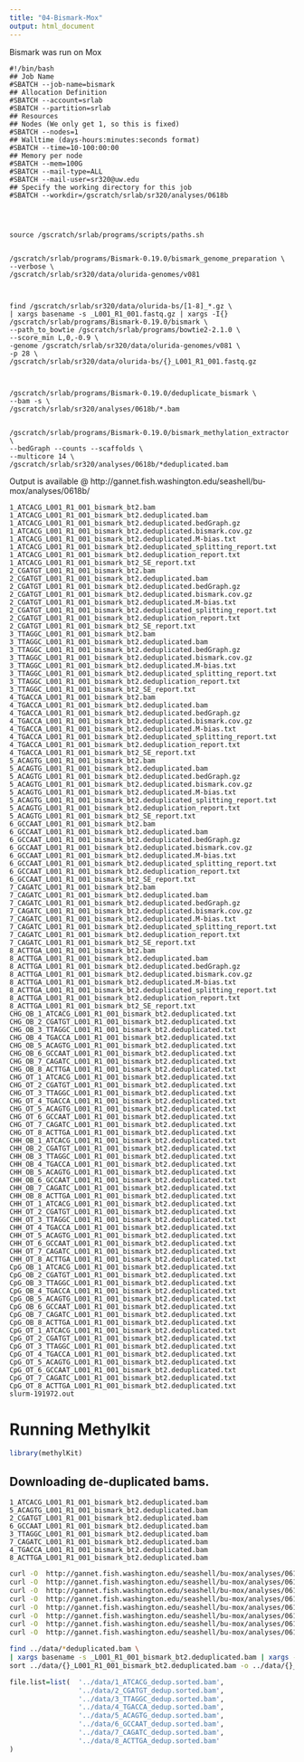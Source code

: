 ```yaml
---
title: "04-Bismark-Mox"
output: html_document
---
```


Bismark was run on Mox

```
#!/bin/bash
## Job Name
#SBATCH --job-name=bismark
## Allocation Definition
#SBATCH --account=srlab
#SBATCH --partition=srlab
## Resources
## Nodes (We only get 1, so this is fixed)
#SBATCH --nodes=1
## Walltime (days-hours:minutes:seconds format)
#SBATCH --time=10-100:00:00
## Memory per node
#SBATCH --mem=100G
#SBATCH --mail-type=ALL
#SBATCH --mail-user=sr320@uw.edu
## Specify the working directory for this job
#SBATCH --workdir=/gscratch/srlab/sr320/analyses/0618b
 
 
 
 
source /gscratch/srlab/programs/scripts/paths.sh
 
 
/gscratch/srlab/programs/Bismark-0.19.0/bismark_genome_preparation \
--verbose \
/gscratch/srlab/sr320/data/olurida-genomes/v081
 
 
 
find /gscratch/srlab/sr320/data/olurida-bs/[1-8]_*.gz \
| xargs basename -s _L001_R1_001.fastq.gz | xargs -I{} /gscratch/srlab/programs/Bismark-0.19.0/bismark \
--path_to_bowtie /gscratch/srlab/programs/bowtie2-2.1.0 \
--score_min L,0,-0.9 \
-genome /gscratch/srlab/sr320/data/olurida-genomes/v081 \
-p 28 \
/gscratch/srlab/sr320/data/olurida-bs/{}_L001_R1_001.fastq.gz
 
 
 
/gscratch/srlab/programs/Bismark-0.19.0/deduplicate_bismark \
--bam -s \
/gscratch/srlab/sr320/analyses/0618b/*.bam
 
 
/gscratch/srlab/programs/Bismark-0.19.0/bismark_methylation_extractor \
--bedGraph --counts --scaffolds \
--multicore 14 \
/gscratch/srlab/sr320/analyses/0618b/*deduplicated.bam
```

Output is available @
http://gannet.fish.washington.edu/seashell/bu-mox/analyses/0618b/


```
1_ATCACG_L001_R1_001_bismark_bt2.bam
1_ATCACG_L001_R1_001_bismark_bt2.deduplicated.bam
1_ATCACG_L001_R1_001_bismark_bt2.deduplicated.bedGraph.gz
1_ATCACG_L001_R1_001_bismark_bt2.deduplicated.bismark.cov.gz
1_ATCACG_L001_R1_001_bismark_bt2.deduplicated.M-bias.txt
1_ATCACG_L001_R1_001_bismark_bt2.deduplicated_splitting_report.txt
1_ATCACG_L001_R1_001_bismark_bt2.deduplication_report.txt
1_ATCACG_L001_R1_001_bismark_bt2_SE_report.txt
2_CGATGT_L001_R1_001_bismark_bt2.bam
2_CGATGT_L001_R1_001_bismark_bt2.deduplicated.bam
2_CGATGT_L001_R1_001_bismark_bt2.deduplicated.bedGraph.gz
2_CGATGT_L001_R1_001_bismark_bt2.deduplicated.bismark.cov.gz
2_CGATGT_L001_R1_001_bismark_bt2.deduplicated.M-bias.txt
2_CGATGT_L001_R1_001_bismark_bt2.deduplicated_splitting_report.txt
2_CGATGT_L001_R1_001_bismark_bt2.deduplication_report.txt
2_CGATGT_L001_R1_001_bismark_bt2_SE_report.txt
3_TTAGGC_L001_R1_001_bismark_bt2.bam
3_TTAGGC_L001_R1_001_bismark_bt2.deduplicated.bam
3_TTAGGC_L001_R1_001_bismark_bt2.deduplicated.bedGraph.gz
3_TTAGGC_L001_R1_001_bismark_bt2.deduplicated.bismark.cov.gz
3_TTAGGC_L001_R1_001_bismark_bt2.deduplicated.M-bias.txt
3_TTAGGC_L001_R1_001_bismark_bt2.deduplicated_splitting_report.txt
3_TTAGGC_L001_R1_001_bismark_bt2.deduplication_report.txt
3_TTAGGC_L001_R1_001_bismark_bt2_SE_report.txt
4_TGACCA_L001_R1_001_bismark_bt2.bam
4_TGACCA_L001_R1_001_bismark_bt2.deduplicated.bam
4_TGACCA_L001_R1_001_bismark_bt2.deduplicated.bedGraph.gz
4_TGACCA_L001_R1_001_bismark_bt2.deduplicated.bismark.cov.gz
4_TGACCA_L001_R1_001_bismark_bt2.deduplicated.M-bias.txt
4_TGACCA_L001_R1_001_bismark_bt2.deduplicated_splitting_report.txt
4_TGACCA_L001_R1_001_bismark_bt2.deduplication_report.txt
4_TGACCA_L001_R1_001_bismark_bt2_SE_report.txt
5_ACAGTG_L001_R1_001_bismark_bt2.bam
5_ACAGTG_L001_R1_001_bismark_bt2.deduplicated.bam
5_ACAGTG_L001_R1_001_bismark_bt2.deduplicated.bedGraph.gz
5_ACAGTG_L001_R1_001_bismark_bt2.deduplicated.bismark.cov.gz
5_ACAGTG_L001_R1_001_bismark_bt2.deduplicated.M-bias.txt
5_ACAGTG_L001_R1_001_bismark_bt2.deduplicated_splitting_report.txt
5_ACAGTG_L001_R1_001_bismark_bt2.deduplication_report.txt
5_ACAGTG_L001_R1_001_bismark_bt2_SE_report.txt
6_GCCAAT_L001_R1_001_bismark_bt2.bam
6_GCCAAT_L001_R1_001_bismark_bt2.deduplicated.bam
6_GCCAAT_L001_R1_001_bismark_bt2.deduplicated.bedGraph.gz
6_GCCAAT_L001_R1_001_bismark_bt2.deduplicated.bismark.cov.gz
6_GCCAAT_L001_R1_001_bismark_bt2.deduplicated.M-bias.txt
6_GCCAAT_L001_R1_001_bismark_bt2.deduplicated_splitting_report.txt
6_GCCAAT_L001_R1_001_bismark_bt2.deduplication_report.txt
6_GCCAAT_L001_R1_001_bismark_bt2_SE_report.txt
7_CAGATC_L001_R1_001_bismark_bt2.bam
7_CAGATC_L001_R1_001_bismark_bt2.deduplicated.bam
7_CAGATC_L001_R1_001_bismark_bt2.deduplicated.bedGraph.gz
7_CAGATC_L001_R1_001_bismark_bt2.deduplicated.bismark.cov.gz
7_CAGATC_L001_R1_001_bismark_bt2.deduplicated.M-bias.txt
7_CAGATC_L001_R1_001_bismark_bt2.deduplicated_splitting_report.txt
7_CAGATC_L001_R1_001_bismark_bt2.deduplication_report.txt
7_CAGATC_L001_R1_001_bismark_bt2_SE_report.txt
8_ACTTGA_L001_R1_001_bismark_bt2.bam
8_ACTTGA_L001_R1_001_bismark_bt2.deduplicated.bam
8_ACTTGA_L001_R1_001_bismark_bt2.deduplicated.bedGraph.gz
8_ACTTGA_L001_R1_001_bismark_bt2.deduplicated.bismark.cov.gz
8_ACTTGA_L001_R1_001_bismark_bt2.deduplicated.M-bias.txt
8_ACTTGA_L001_R1_001_bismark_bt2.deduplicated_splitting_report.txt
8_ACTTGA_L001_R1_001_bismark_bt2.deduplication_report.txt
8_ACTTGA_L001_R1_001_bismark_bt2_SE_report.txt
CHG_OB_1_ATCACG_L001_R1_001_bismark_bt2.deduplicated.txt
CHG_OB_2_CGATGT_L001_R1_001_bismark_bt2.deduplicated.txt
CHG_OB_3_TTAGGC_L001_R1_001_bismark_bt2.deduplicated.txt
CHG_OB_4_TGACCA_L001_R1_001_bismark_bt2.deduplicated.txt
CHG_OB_5_ACAGTG_L001_R1_001_bismark_bt2.deduplicated.txt
CHG_OB_6_GCCAAT_L001_R1_001_bismark_bt2.deduplicated.txt
CHG_OB_7_CAGATC_L001_R1_001_bismark_bt2.deduplicated.txt
CHG_OB_8_ACTTGA_L001_R1_001_bismark_bt2.deduplicated.txt
CHG_OT_1_ATCACG_L001_R1_001_bismark_bt2.deduplicated.txt
CHG_OT_2_CGATGT_L001_R1_001_bismark_bt2.deduplicated.txt
CHG_OT_3_TTAGGC_L001_R1_001_bismark_bt2.deduplicated.txt
CHG_OT_4_TGACCA_L001_R1_001_bismark_bt2.deduplicated.txt
CHG_OT_5_ACAGTG_L001_R1_001_bismark_bt2.deduplicated.txt
CHG_OT_6_GCCAAT_L001_R1_001_bismark_bt2.deduplicated.txt
CHG_OT_7_CAGATC_L001_R1_001_bismark_bt2.deduplicated.txt
CHG_OT_8_ACTTGA_L001_R1_001_bismark_bt2.deduplicated.txt
CHH_OB_1_ATCACG_L001_R1_001_bismark_bt2.deduplicated.txt
CHH_OB_2_CGATGT_L001_R1_001_bismark_bt2.deduplicated.txt
CHH_OB_3_TTAGGC_L001_R1_001_bismark_bt2.deduplicated.txt
CHH_OB_4_TGACCA_L001_R1_001_bismark_bt2.deduplicated.txt
CHH_OB_5_ACAGTG_L001_R1_001_bismark_bt2.deduplicated.txt
CHH_OB_6_GCCAAT_L001_R1_001_bismark_bt2.deduplicated.txt
CHH_OB_7_CAGATC_L001_R1_001_bismark_bt2.deduplicated.txt
CHH_OB_8_ACTTGA_L001_R1_001_bismark_bt2.deduplicated.txt
CHH_OT_1_ATCACG_L001_R1_001_bismark_bt2.deduplicated.txt
CHH_OT_2_CGATGT_L001_R1_001_bismark_bt2.deduplicated.txt
CHH_OT_3_TTAGGC_L001_R1_001_bismark_bt2.deduplicated.txt
CHH_OT_4_TGACCA_L001_R1_001_bismark_bt2.deduplicated.txt
CHH_OT_5_ACAGTG_L001_R1_001_bismark_bt2.deduplicated.txt
CHH_OT_6_GCCAAT_L001_R1_001_bismark_bt2.deduplicated.txt
CHH_OT_7_CAGATC_L001_R1_001_bismark_bt2.deduplicated.txt
CHH_OT_8_ACTTGA_L001_R1_001_bismark_bt2.deduplicated.txt
CpG_OB_1_ATCACG_L001_R1_001_bismark_bt2.deduplicated.txt
CpG_OB_2_CGATGT_L001_R1_001_bismark_bt2.deduplicated.txt
CpG_OB_3_TTAGGC_L001_R1_001_bismark_bt2.deduplicated.txt
CpG_OB_4_TGACCA_L001_R1_001_bismark_bt2.deduplicated.txt
CpG_OB_5_ACAGTG_L001_R1_001_bismark_bt2.deduplicated.txt
CpG_OB_6_GCCAAT_L001_R1_001_bismark_bt2.deduplicated.txt
CpG_OB_7_CAGATC_L001_R1_001_bismark_bt2.deduplicated.txt
CpG_OB_8_ACTTGA_L001_R1_001_bismark_bt2.deduplicated.txt
CpG_OT_1_ATCACG_L001_R1_001_bismark_bt2.deduplicated.txt
CpG_OT_2_CGATGT_L001_R1_001_bismark_bt2.deduplicated.txt
CpG_OT_3_TTAGGC_L001_R1_001_bismark_bt2.deduplicated.txt
CpG_OT_4_TGACCA_L001_R1_001_bismark_bt2.deduplicated.txt
CpG_OT_5_ACAGTG_L001_R1_001_bismark_bt2.deduplicated.txt
CpG_OT_6_GCCAAT_L001_R1_001_bismark_bt2.deduplicated.txt
CpG_OT_7_CAGATC_L001_R1_001_bismark_bt2.deduplicated.txt
CpG_OT_8_ACTTGA_L001_R1_001_bismark_bt2.deduplicated.txt
slurm-191972.out

```

# Running Methylkit

```r
library(methylKit)
```


## Downloading de-duplicated bams.

```
1_ATCACG_L001_R1_001_bismark_bt2.deduplicated.bam  5_ACAGTG_L001_R1_001_bismark_bt2.deduplicated.bam
2_CGATGT_L001_R1_001_bismark_bt2.deduplicated.bam  6_GCCAAT_L001_R1_001_bismark_bt2.deduplicated.bam
3_TTAGGC_L001_R1_001_bismark_bt2.deduplicated.bam  7_CAGATC_L001_R1_001_bismark_bt2.deduplicated.bam
4_TGACCA_L001_R1_001_bismark_bt2.deduplicated.bam  8_ACTTGA_L001_R1_001_bismark_bt2.deduplicated.bam
```




```bash
curl -O  http://gannet.fish.washington.edu/seashell/bu-mox/analyses/0618b/1_ATCACG_L001_R1_001_bismark_bt2.deduplicated.bam
curl -O  http://gannet.fish.washington.edu/seashell/bu-mox/analyses/0618b/2_CGATGT_L001_R1_001_bismark_bt2.deduplicated.bam
curl -O  http://gannet.fish.washington.edu/seashell/bu-mox/analyses/0618b/3_TTAGGC_L001_R1_001_bismark_bt2.deduplicated.bam
curl -O  http://gannet.fish.washington.edu/seashell/bu-mox/analyses/0618b/4_TGACCA_L001_R1_001_bismark_bt2.deduplicated.bam
curl -O  http://gannet.fish.washington.edu/seashell/bu-mox/analyses/0618b/5_ACAGTG_L001_R1_001_bismark_bt2.deduplicated.bam
curl -O  http://gannet.fish.washington.edu/seashell/bu-mox/analyses/0618b/6_GCCAAT_L001_R1_001_bismark_bt2.deduplicated.bam
curl -O  http://gannet.fish.washington.edu/seashell/bu-mox/analyses/0618b/7_CAGATC_L001_R1_001_bismark_bt2.deduplicated.bam
curl -O  http://gannet.fish.washington.edu/seashell/bu-mox/analyses/0618b/8_ACTTGA_L001_R1_001_bismark_bt2.deduplicated.bam

```


```bash
find ../data/*deduplicated.bam \
| xargs basename -s _L001_R1_001_bismark_bt2.deduplicated.bam | xargs -I{} /home/shared/samtools-1.8/samtools \
sort ../data/{}_L001_R1_001_bismark_bt2.deduplicated.bam -o ../data/{}_dedup.sorted.bam
```







```r
file.list=list(  '../data/1_ATCACG_dedup.sorted.bam',
                 '../data/2_CGATGT_dedup.sorted.bam',
                 '../data/3_TTAGGC_dedup.sorted.bam',
                 '../data/4_TGACCA_dedup.sorted.bam',
                 '../data/5_ACAGTG_dedup.sorted.bam',
                 '../data/6_GCCAAT_dedup.sorted.bam',
                 '../data/7_CAGATC_dedup.sorted.bam',
                 '../data/8_ACTTGA_dedup.sorted.bam'
)
```







